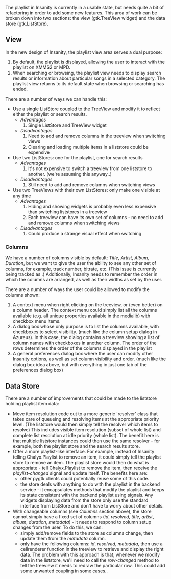 The playlist in Insanity is currently in a usable state, but needs quite a bit of refactoring in order to add some new features. This area of work can be broken down into two sections: the view (gtk.TreeView widget) and the data store (gtk.ListStore).

== View ==

In the new design of Insanity, the playlist view area serves a dual purpose:
# By default, the playlist is displayed, allowing the user to interact with the playlist on XMMS2 or MPD.
# When searching or browsing, the playlist view needs to display search results or information about particular songs in a selected category. The playlist view returns to its default state when browsing or searching has ended.

There are a number of ways we can handle this:
* Use a single ListStore coupled to the TreeView and modify it to reflect either the playlist or search results.
** ''Advantages''
**# Single ListStore and TreeView widget
** ''Disadvantages''
**# Need to add and remove columns in the treeview when switching views
**# Clearing and loading multiple items in a liststore could be expensive
* Use two ListStores: one for the playlist, one for search results
** ''Advantages''
**# It's not expensive to switch a treeview from one liststore to another. (we're assuming this anyway..)
** ''Disadvantages''
**# Still need to add and remove columns when switching views
* Use two TreeViews with their own ListStores: only make one visible at any time
** ''Advantages''
**# Hiding and showing widgets is probably even less expensive than switching liststores in a treeview
**# Each treeview can have its own set of columns - no need to add and remove columns when switching views
** ''Disadvantages''
**# Could produce a strange visual effect when switching

=== Columns ===

We have a number of columns visible by default: ''Title'', ''Artist'', ''Album'', ''Duration'', but we want to give the user the ability to see any other set of columns, for example, track number, bitrate, etc. (This issue is currently being tracked as {{Bug|996}}.) Additionally, Insanity needs to remember the order in which the columns are arranged, as well as their widths as set by the user.

There are a number of ways the user could be allowed to modify the columns shown:
# A context menu when right clicking on the treeview, or (even better) on a column header. The context menu could simply list all the columns available (e.g. all unique properties available in the medialib) with checkbox menu items.
# A dialog box whose only purpose is to list the columns available, with checkboxes to select visibility. (much like the column setup dialog in Azureus). In this case, the dialog contains a treeview showing a list of column names with checkboxes in another column. The order of the rows determines the order of the columns displayed in the playlist
# A general preferences dialog box where the user can modify other Insanity options, as well as set column visibility and order. (much like the dialog box idea above, but with everything in just one tab of the preferences dialog box)

== Data Store ==

There are a number of improvements that could be made to the liststore holding playlist item data:
* Move item resolution code out to a more generic 'resolver' class that takes care of queueing and resolving items at the appropriate priority level. (The liststore would then simply tell the resolver which items to resolve) This includes visible item resolution (subset of whole list) and complete list resolution at idle priority (whole list). The benefit here is that multiple liststore instances could then use the same resolver - for example, both the playlist store and the search results store.
* Offer a more playlist-like interface. For example, instead of Insanity telling Chalyx.Playlist to remove an item, it could simply tell the playlist store to remove an item. The playlist store would then do what is appropriate - tell Chalyx.Playlist to remove the item, then receive the ''playlist-changed'' signal and update itself. The benefits here are:
** other pygtk clients could potentially reuse some of this code.
** the store deals with anything to do with the playlist in the backend service - it encapsulates methods that modify the playlist and keeps its state consistent with the backend playlist using signals. Any widgets displaying data from the store only use the standard interface from ListStore and don't have to worry about other details.
* With changeable columns (see ''Columns'' section above), the store cannot simply have a fixed set of columns (''id'', ''resolved'', ''title'', ''artist'', ''album'', ''duration'', ''metadata'') - it needs to respond to column setup changes from the user. To do this, we can:
** simply add/remove fields to the store as columns change, then update them from the ''metadata'' column.
** only have the following columns: ''id'', ''resolved'', ''metadata'', then use a cellrenderer function in the treeview to retrieve and display the right data. The problem with this approach is that, whenever we modify data in the liststore, we'll need to call the ''row-changed'' method to tell the treeview it needs to redraw the particular row. This could add some unwanted coupling in some cases..